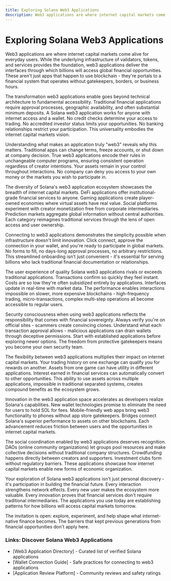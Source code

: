 ```yaml
---
title: Exploring Solana Web3 Applications
description: Web3 applications are where internet capital markets come alive for everyday users - portals to a financial system that operates without gatekeepers, borders, or business hours.
---
```


# Exploring Solana Web3 Applications

Web3 applications are where internet capital markets come alive for everyday users. While the underlying infrastructure of validators, tokens, and services provides the foundation, web3 applications deliver the interfaces through which billions will access global financial opportunities. These aren't just apps that happen to use blockchain - they're portals to a financial system that operates without gatekeepers, borders, or business hours.

The transformation web3 applications enable goes beyond technical architecture to fundamental accessibility. Traditional financial applications require approval processes, geographic availability, and often substantial minimum deposits. A Solana web3 application works for anyone with internet access and a wallet. No credit checks determine your access to trading. No accredited investor status limits your opportunities. No banking relationships restrict your participation. This universality embodies the internet capital markets vision.

Understanding what makes an application truly "web3" reveals why this matters. Traditional apps can change terms, freeze accounts, or shut down at company decision. True web3 applications encode their rules in unchangeable computer programs, ensuring consistent operation regardless of creator intentions. Your assets remain in your control throughout interactions. No company can deny you access to your own money or the markets you wish to participate in.

The diversity of Solana's web3 application ecosystem showcases the breadth of internet capital markets. DeFi applications offer institutional-grade financial services to anyone. Gaming applications create player-owned economies where virtual assets have real value. Social platforms experiment with creator monetization free from corporate intermediaries. Prediction markets aggregate global information without central authorities. Each category reimagines traditional services through the lens of open access and user ownership.

Connecting to web3 applications demonstrates the simplicity possible when infrastructure doesn't limit innovation. Click connect, approve the connection in your wallet, and you're ready to participate in global markets. No forms to fill, no days-long approval processes, no arbitrary restrictions. This streamlined onboarding isn't just convenient - it's essential for serving billions who lack traditional financial documentation or relationships.

The user experience of quality Solana web3 applications rivals or exceeds traditional applications. Transactions confirm so quickly they feel instant. Costs are so low they're often subsidized entirely by applications. Interfaces update in real-time with market data. The performance enables interactions impossible on slower, more expensive blockchains - high-frequency trading, micro-transactions, complex multi-step operations all become accessible to regular users.

Security consciousness when using web3 applications reflects the responsibility that comes with financial sovereignty. Always verify you're on official sites - scammers create convincing clones. Understand what each transaction approval allows - malicious applications can drain wallets through deceptive permissions. Start with established applications before exploring newer options. The freedom from protective gatekeepers means you become your own security team.

The flexibility between web3 applications multiplies their impact on internet capital markets. Your trading history on one exchange can qualify you for rewards on another. Assets from one game can have utility in different applications. Interest earned in financial services can automatically convert to other opportunities. This ability to use assets across multiple applications, impossible in traditional separated systems, creates compound benefits as the ecosystem grows.

Innovation in the web3 application space accelerates as developers realize Solana's capabilities. New wallet technologies promise to eliminate the need for users to hold SOL for fees. Mobile-friendly web apps bring web3 functionality to phones without app store gatekeepers. Bridges connect Solana's superior performance to assets on other blockchains. Each advancement reduces friction between users and the opportunities in internet capital markets.

The social coordination enabled by web3 applications deserves recognition. DAOs (online community organizations) let groups pool resources and make collective decisions without traditional company structures. Crowdfunding happens directly between creators and supporters. Investment clubs form without regulatory barriers. These applications showcase how internet capital markets enable new forms of economic organization.

Your exploration of Solana web3 applications isn't just personal discovery - it's participation in building the financial future. Every interaction strengthens network effects. Every new user makes the ecosystem more valuable. Every innovation proves that financial services don't require traditional intermediaries. The applications you use today are establishing patterns for how billions will access capital markets tomorrow.

The invitation is open: explore, experiment, and help shape what internet-native finance becomes. The barriers that kept previous generations from financial opportunities don't apply here.

### Links: Discover Solana Web3 Applications
- [Web3 Application Directory] - Curated list of verified Solana applications
- [Wallet Connection Guide] - Safe practices for connecting to web3 applications  
- [Application Review Platform] - Community reviews and safety ratings